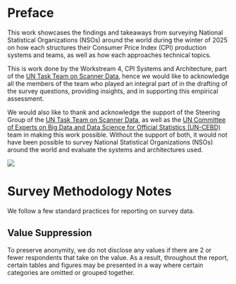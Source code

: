 # Preface {.unnumbered}

This work showcases the findings and takeaways from surveying National Statistical Organizations (NSOs) around the world during the winter of 2025 on how each structures their Consumer Price Index (CPI) production systems and teams, as well as how each approaches technical topics.

This is work done by the Workstream 4, CPI Systems and Architecture, part of the [UN Task Team on Scanner Data](https://unstats.un.org/bigdata/task-teams/scanner/index.cshtml), hence we would like to acknowledge all the members of the team who played an integral part of in the drafting of the survey questions, providing insights, and in supporting this empirical assessment.

We would also like to thank and acknowledge the support of the Steering Group of the [UN Task Team on Scanner Data](https://unstats.un.org/bigdata/task-teams/scanner/index.cshtml), as well as the [UN Committee of Experts on Big Data and Data Science for Official Statistics (UN-CEBD)](https://unstats.un.org/bigdata/) team in making this work possible. Without the support of both, it would not have been possible to survey National Statistical Organizations (NSOs) around the world and evaluate the systems and architectures used.

![](https://unstats.un.org/bigdata/assets/img/logo/logo_2021_long.png)

# Survey Methodology Notes

We follow a few standard practices for reporting on survey data.

## Value Suppression

To preserve anonymity, we do not disclose any values if there are 2 or fewer respondents that take on the value. As a result, throughout the report, certain tables and figures may be presented in a way where certain categories are omitted or grouped together.
